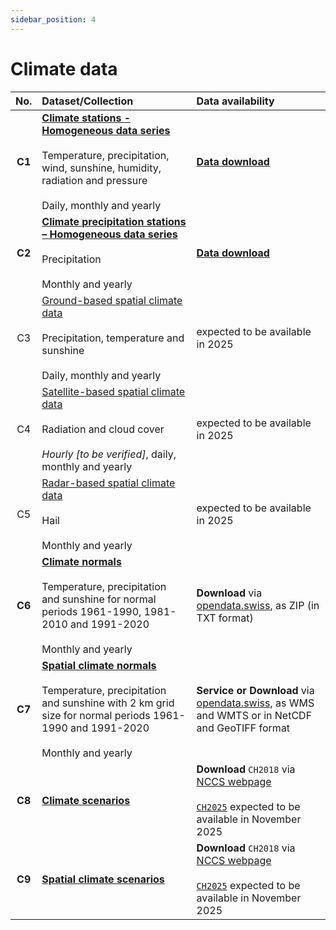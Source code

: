 ```yaml
---
sidebar_position: 4
---
```


# Climate data

| No.    | Dataset/Collection | Data availability |
|:------:|:---------|:---------|
| **C1** | [**Climate stations - Homogeneous data series**](/c-climate-data/c1-climate-stations_homogeneous) <br></br> Temperature, precipitation, wind, sunshine, humidity, radiation and pressure <br></br> Daily, monthly and yearly | [**Data download**](/c-climate-data/c1-climate-stations_homogeneous#data-download) |
| **C2** | [**Climate precipitation stations – Homogeneous data series**](/c-climate-data/c2-climate-percipitation-stations_homogeneous) <br></br> Precipitation <br></br> Monthly and yearly | [**Data download**](/c-climate-data/c2-climate-percipitation-stations_homogeneous#data-download) |
| C3 | [Ground-based spatial climate data](/c-climate-data/c3-ground-based-climate-data) <br></br> Precipitation, temperature and sunshine <br></br> Daily, monthly and yearly | expected to be available in 2025 |
| C4 | [Satellite-based spatial climate data](/c-climate-data/c4-satellite-based-climate-data) <br></br> Radiation and cloud cover <br></br> *Hourly [to be verified]*, daily, monthly and yearly | expected to be available in 2025 |
| C5 | [Radar-based spatial climate data](/c-climate-data/c5-radar-based-climate-data) <br></br> Hail <br></br> Monthly and yearly | expected to be available in 2025 |
| **C6** | [**Climate normals**](/c-climate-data/c6-climate-normals) <br></br> Temperature, precipitation and sunshine for normal periods 1961-1990, 1981-2010 and 1991-2020 <br></br> Monthly and yearly | **Download** via [opendata.swiss](https://opendata.swiss/dataset/klimanormwerte), as ZIP (in TXT format) |
| **C7** | [**Spatial climate normals**](c-climate-data/c7-spatial-climate-normals) <br></br> Temperature, precipitation and sunshine with 2 km grid size for normal periods 1961-1990 and 1991-2020 <br></br> Monthly and yearly | **Service or Download** via [opendata.swiss](https://opendata.swiss/de/dataset?q=klimanormwerte&sort=score%20desc%2C%20metadata_modified%20desc&organization=bundesamt-fur-meteorologie-und-klimatologie-meteoschweiz&res_format=SERVICE), as WMS and WMTS or in NetCDF and GeoTIFF format |
| **C8** | [**Climate scenarios**](/c-climate-data/c8-climate-scenarios) | **Download** `CH2018` via [NCCS webpage](https://www.nccs.admin.ch/nccs/en/home/climate-change-and-impacts/swiss-climate-change-scenarios.html) <br></br> [`CH2025`](https://www.meteoswiss.admin.ch/about-us/research-and-cooperation/projects/2023/climate-ch2025.html) expected to be available in November 2025 |
| **C9** | [**Spatial climate scenarios**](/c-climate-data/c9-spatial-climate-scenarios) | **Download** `CH2018` via [NCCS webpage](https://www.nccs.admin.ch/nccs/en/home/climate-change-and-impacts/swiss-climate-change-scenarios.html) <br></br> [`CH2025`](https://www.meteoswiss.admin.ch/about-us/research-and-cooperation/projects/2023/climate-ch2025.html) expected to be available in November 2025 |
